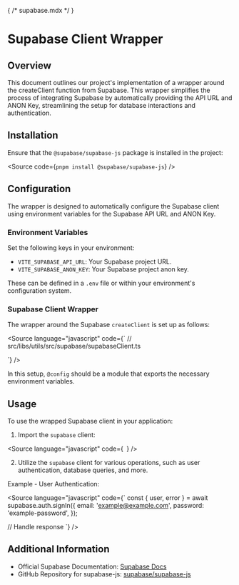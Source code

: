 { /* supabase.mdx */ }


<Meta title="Utils/supabase" name="supabase" />

# Supabase Client Wrapper

## Overview
This document outlines our project's implementation of a wrapper around the createClient function from Supabase. This wrapper simplifies the process of integrating Supabase by automatically providing the API URL and ANON Key, streamlining the setup for database interactions and authentication.

## Installation
Ensure that the `@supabase/supabase-js` package is installed in the project:

<Source
  code={`
    pnpm install @supabase/supabase-js
  `}
/>

## Configuration
The wrapper is designed to automatically configure the Supabase client using environment variables for the Supabase API URL and ANON Key.

### Environment Variables
Set the following keys in your environment:

- `VITE_SUPABASE_API_URL`: Your Supabase project URL.
- `VITE_SUPABASE_ANON_KEY`: Your Supabase project anon key.

These can be defined in a `.env` file or within your environment's configuration system.

### Supabase Client Wrapper
The wrapper around the Supabase `createClient` is set up as follows:

<Source
  language="javascript"
  code={`
// src/libs/utils/src/supabase/supabaseClient.ts

  `}
/>

In this setup, `@config` should be a module that exports the necessary environment variables.

## Usage

To use the wrapped Supabase client in your application:

1. Import the `supabase` client:

<Source
  language="javascript"
  code={`
  `}
/>

2. Utilize the `supabase` client for various operations, such as user authentication, database queries, and more.

Example - User Authentication:

<Source
  language="javascript"
  code={`
const { user, error } = await supabase.auth.signIn({
  email: 'example@example.com',
  password: 'example-password',
});

// Handle response
  `}
/>

## Additional Information
- Official Supabase Documentation: [Supabase Docs](https://supabase.io/docs)
- GitHub Repository for supabase-js: [supabase/supabase-js](https://github.com/supabase/supabase-js)
